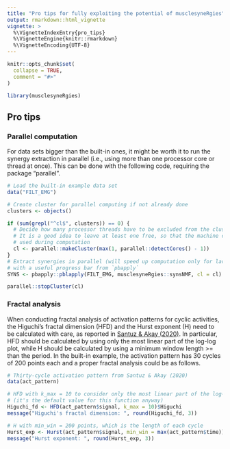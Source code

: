 ```yaml
---
title: "Pro tips for fully exploiting the potential of musclesyneRgies"
output: rmarkdown::html_vignette
vignette: >
  %\VignetteIndexEntry{pro_tips}
  %\VignetteEngine{knitr::rmarkdown}
  %\VignetteEncoding{UTF-8}
---
```


```r
knitr::opts_chunk$set(
  collapse = TRUE,
  comment = "#>"
)
```

```r
library(musclesyneRgies)
```
## Pro tips
### Parallel computation
For data sets bigger than the built-in ones, it might be worth it to run the synergy extraction in parallel (i.e., using more than one processor core or thread at once). This can be done with the following code, requiring the package "parallel".

```r
# Load the built-in example data set
data("FILT_EMG")

# Create cluster for parallel computing if not already done
clusters <- objects()

if (sum(grepl("^cl$", clusters)) == 0) {
  # Decide how many processor threads have to be excluded from the cluster
  # It is a good idea to leave at least one free, so that the machine can be
  # used during computation
  cl <- parallel::makeCluster(max(1, parallel::detectCores() - 1))
}
# Extract synergies in parallel (will speed up computation only for larger data sets)
# with a useful progress bar from `pbapply`
SYNS <- pbapply::pblapply(FILT_EMG, musclesyneRgies::synsNMF, cl = cl)

parallel::stopCluster(cl)
```
### Fractal analysis
When conducting fractal analysis of activation patterns for cyclic activities, the Higuchi's fractal dimension (HFD) and the Hurst exponent (H) need to be calculated with care, as reported in [Santuz & Akay (2020)](https://journals.physiology.org/doi/full/10.1152/jn.00360.2020). In particular, HFD should be calculated by using only the most linear part of the log-log plot, while H should be calculated by using a minimum window length >= than the period. In the built-in example, the activation pattern has 30 cycles of 200 points each and a proper fractal analysis could be as follows.
```r
# Thirty-cycle activation pattern from Santuz & Akay (2020)
data(act_pattern)

# HFD with k_max = 10 to consider only the most linear part of the log-log plot
# (it's the default value for this function anyway)
Higuchi_fd <- HFD(act_pattern$signal, k_max = 10)$Higuchi
message("Higuchi's fractal dimension: ", round(Higuchi_fd, 3))

# H with min_win = 200 points, which is the length of each cycle
Hurst_exp <- Hurst(act_pattern$signal, min_win = max(act_pattern$time))$Hurst
message("Hurst exponent: ", round(Hurst_exp, 3))
```
